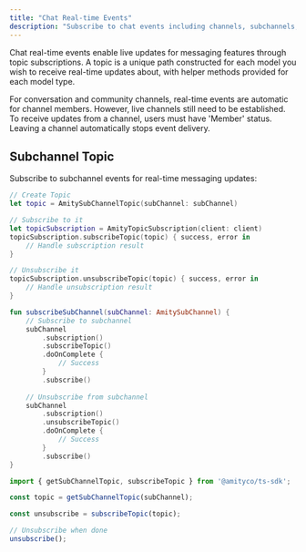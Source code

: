 ```yaml
---
title: "Chat Real-time Events"
description: "Subscribe to chat events including channels, subchannels, messages, and member activities"
---
```


Chat real-time events enable live updates for messaging features through topic subscriptions. A topic is a unique path constructed for each model you wish to receive real-time updates about, with helper methods provided for each model type.

<Info>
For conversation and community channels, real-time events are automatic for channel members. However, live channels still need to be established. To receive updates from a channel, users must have 'Member' status. Leaving a channel automatically stops event delivery.
</Info>

## Subchannel Topic

Subscribe to subchannel events for real-time messaging updates:

<CodeGroup>

```swift iOS
// Create Topic
let topic = AmitySubChannelTopic(subChannel: subChannel)

// Subscribe to it
let topicSubscription = AmityTopicSubscription(client: client)
topicSubscription.subscribeTopic(topic) { success, error in
    // Handle subscription result
}

// Unsubscribe it
topicSubscription.unsubscribeTopic(topic) { success, error in
    // Handle unsubscription result
}
```

```kotlin Android
fun subscribeSubChannel(subChannel: AmitySubChannel) {
    // Subscribe to subchannel
    subChannel
        .subscription()
        .subscribeTopic()
        .doOnComplete {
            // Success
        }
        .subscribe()
        
    // Unsubscribe from subchannel
    subChannel
        .subscription()
        .unsubscribeTopic()
        .doOnComplete {
            // Success
        }
        .subscribe()
}
```

```typescript TypeScript
import { getSubChannelTopic, subscribeTopic } from '@amityco/ts-sdk';

const topic = getSubChannelTopic(subChannel);

const unsubscribe = subscribeTopic(topic);

// Unsubscribe when done
unsubscribe();
```

</CodeGroup>